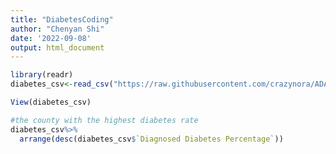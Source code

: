 ```yaml
---
title: "DiabetesCoding"
author: "Chenyan Shi"
date: '2022-09-08'
output: html_document
---
```


```r
library(readr)
diabetes_csv<-read_csv("https://raw.githubusercontent.com/crazynora/ADA/main/DiabetesAtlasData.csv")

```

```r
View(diabetes_csv)
```

```r
#the county with the highest diabetes rate
diabetes_csv%>%
  arrange(desc(diabetes_csv$`Diagnosed Diabetes Percentage`))
```


